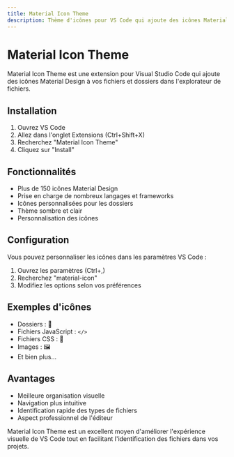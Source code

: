```yaml
---
title: Material Icon Theme
description: Thème d'icônes pour VS Code qui ajoute des icônes Material Design à vos fichiers
---
```


# Material Icon Theme

Material Icon Theme est une extension pour Visual Studio Code qui ajoute des icônes Material Design à vos fichiers et dossiers dans l'explorateur de fichiers.

## Installation

1. Ouvrez VS Code
2. Allez dans l'onglet Extensions (Ctrl+Shift+X)
3. Recherchez "Material Icon Theme"
4. Cliquez sur "Install"

## Fonctionnalités

- Plus de 150 icônes Material Design
- Prise en charge de nombreux langages et frameworks
- Icônes personnalisées pour les dossiers
- Thème sombre et clair
- Personnalisation des icônes

## Configuration

Vous pouvez personnaliser les icônes dans les paramètres VS Code :

1. Ouvrez les paramètres (Ctrl+,)
2. Recherchez "material-icon"
3. Modifiez les options selon vos préférences

## Exemples d'icônes

- Dossiers : 📁
- Fichiers JavaScript : `</>`
- Fichiers CSS : 🎨
- Images : 🖼️
- Et bien plus...

## Avantages

- Meilleure organisation visuelle
- Navigation plus intuitive
- Identification rapide des types de fichiers
- Aspect professionnel de l'éditeur

Material Icon Theme est un excellent moyen d'améliorer l'expérience visuelle de VS Code tout en facilitant l'identification des fichiers dans vos projets.
